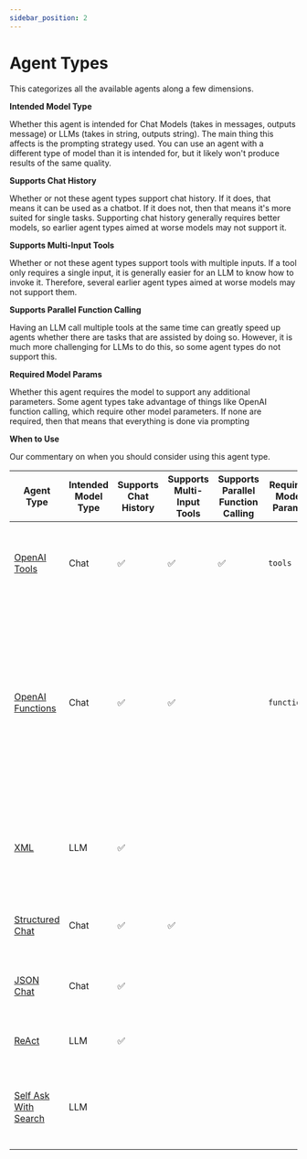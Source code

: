 ```yaml
---
sidebar_position: 2
---
```


# Agent Types

This categorizes all the available agents along a few dimensions.

**Intended Model Type**

Whether this agent is intended for Chat Models (takes in messages, outputs message) or LLMs (takes in string, outputs string). The main thing this affects is the prompting strategy used. You can use an agent with a different type of model than it is intended for, but it likely won't produce results of the same quality.

**Supports Chat History**

Whether or not these agent types support chat history. If it does, that means it can be used as a chatbot. If it does not, then that means it's more suited for single tasks. Supporting chat history generally requires better models, so earlier agent types aimed at worse models may not support it.

**Supports Multi-Input Tools**

Whether or not these agent types support tools with multiple inputs. If a tool only requires a single input, it is generally easier for an LLM to know how to invoke it. Therefore, several earlier agent types aimed at worse models may not support them.

**Supports Parallel Function Calling**

Having an LLM call multiple tools at the same time can greatly speed up agents whether there are tasks that are assisted by doing so. However, it is much more challenging for LLMs to do this, so some agent types do not support this.

**Required Model Params**

Whether this agent requires the model to support any additional parameters. Some agent types take advantage of things like OpenAI function calling, which require other model parameters. If none are required, then that means that everything is done via prompting

**When to Use**

Our commentary on when you should consider using this agent type.

| Agent Type                                 | Intended Model Type | Supports Chat History | Supports Multi-Input Tools | Supports Parallel Function Calling | Required Model Params | When to Use                                                                                                                                                  |
|--------------------------------------------|---------------------|-----------------------|----------------------------|-------------------------------------|----------------------|--------------------------------------------------------------------------------------------------------------------------------------------------------------|
| [OpenAI Tools](./openai_tools)             | Chat                | ✅                    | ✅                         | ✅                                   | `tools`              | If you are using a recent OpenAI model (`1106` onwards)                                                                                                      |
| [OpenAI Functions](./openai_functions_agent)| Chat                | ✅                    | ✅                         |                                     | `functions`          | If you are using an OpenAI model, or an open-source model that has been finetuned for function calling and exposes the same `functions` parameters as OpenAI |
| [XML](./xml_agent)                         | LLM                 | ✅                    |                            |                                     |                      | If you are using Anthropic models, or other models good at XML                                                                                               |
| [Structured Chat](./structured_chat)       | Chat                | ✅                    | ✅                         |                                     |                      | If you need to support tools with multiple inputs                                                                                                            |
| [JSON Chat](./json_agent)                  | Chat                | ✅                    |                            |                                     |                      | If you are using a model good at JSON                                                                                                                        |
| [ReAct](./react)                           | LLM                 | ✅                    |                            |                                     |                      | If you are using a simple model                                                                                                                              |
| [Self Ask With Search](./self_ask_with_search)| LLM              |                       |                            |                                     |                      | If you are using a simple model and only have one search tool                                                                                                |
